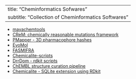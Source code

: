 
---
title: "Cheminformatics Sofwares"
subtitle: "Collection of Cheminformatics Softwares"
---

* [mayachemtools](http://www.mayachemtools.org/index.html)
* [CReM: chemically reasonable mutations framework](https://github.com/DrrDom/crem)
* [PMapper - 3D pharmacophore hashes](https://github.com/DrrDom/pmapper)
* [EvoMol](https://github.com/jules-leguy/EvoMol)
* [FASMIFRA](https://github.com/UnixJunkie/FASMIFRA)
* [Chemicalite-scripts](https://github.com/DrrDom/chemicalite-scripts)
* [DrrDom - rdkit scripts](https://github.com/DrrDom/rdkit-scripts)
* [ChEMBL structure curation pipeline](https://github.com/chembl/ChEMBL_Structure_Pipeline/releases/tag/1.0.0)
* [Chemicalite - SQLite extension using RDkit](https://github.com/rvianello/chemicalite/tree/master)







